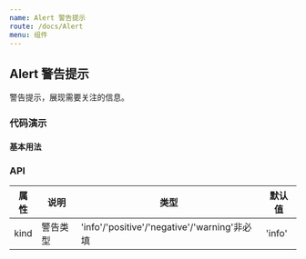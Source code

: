 ```yaml
---
name: Alert 警告提示
route: /docs/Alert
menu: 组件
---
```



## Alert 警告提示

警告提示，展现需要关注的信息。

### 代码演示

#### 基本用法

<HappyBox code={BasicDemoCode} title="基本用法" desc="使用kind控制Alert类型">
  <BasicDemo />
</HappyBox>

### API

| 属性 | 说明     | 类型                                         | 默认值 |
| ---- | -------- | -------------------------------------------- | ------ |
| kind | 警告类型 | 'info'/'positive'/'negative'/'warning'非必填 | 'info' |


